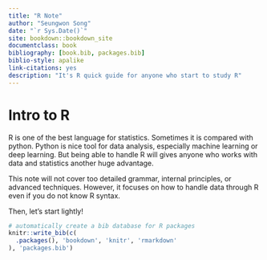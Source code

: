 ```yaml
--- 
title: "R Note"
author: "Seungwon Song"
date: "`r Sys.Date()`"
site: bookdown::bookdown_site
documentclass: book
bibliography: [book.bib, packages.bib]
biblio-style: apalike
link-citations: yes
description: "It's R quick guide for anyone who start to study R"
---
```


# Intro to R {-}


R is one of the best language for statistics. Sometimes it is compared with python. Python is nice tool for data analysis, especially machine learning or deep learning. But being able to handle R will gives anyone who works with data and statistics another huge advantage. 

This note will not cover too detailed grammar, internal principles, or advanced techniques. However, it focuses on how to handle data through R even if you do not know R syntax.

Then, let's start lightly!

```r
# automatically create a bib database for R packages
knitr::write_bib(c(
  .packages(), 'bookdown', 'knitr', 'rmarkdown'
), 'packages.bib')
```

